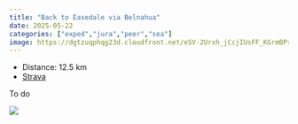 ```yaml
---
title: "Back to Easedale via Belnahua"
date: 2025-05-22
categories: ["exped","jura","peer","sea"]
image: https://dgtzuqphqg23d.cloudfront.net/eSV-2Urxh_jCcjIUsFF_KGrmBPrDYQSmjYWIi9O9KAs-768x576.jpg
---
```


- Distance: 12.5 km
- [Strava](https://www.strava.com/activities/14562036449)

To do

![](https://dgtzuqphqg23d.cloudfront.net/eSV-2Urxh_jCcjIUsFF_KGrmBPrDYQSmjYWIi9O9KAs-768x576.jpg)



